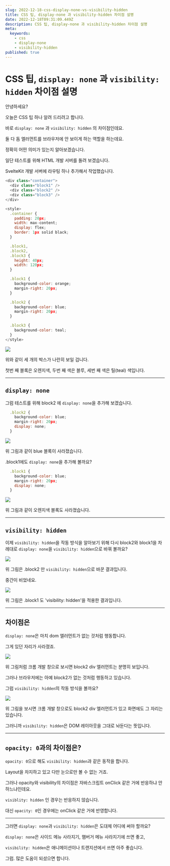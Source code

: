 ```yaml
---
slug: 2022-12-18-css-display-none-vs-visibility-hidden
title: CSS 팁, display-none 과 visibility-hidden 차이점 설명
date: 2022-12-18T09:31:09.449Z
description: CSS 팁, display-none 과 visibility-hidden 차이점 설명
meta:
  keywords:
    - css
    - display-none
    - visibility-hidden
published: true
---
```


# CSS 팁, `display: none` 과 `visibility: hidden` 차이점 설명

안녕하세요?

오늘은 CSS 팁 하나 알려 드리려고 합니다.

바로 `display: none` 과 `visibility: hidden` 의 차이점인데요.

둘 다 돔 엘러먼트를 브라우저에 안 보이게 하는 역할을 하는데요.

정확히 어떤 의미가 있는지 알아보겠습니다.

일단 테스트를 위해 HTML 개발 서버를 돌려 보겠습니다.

SvelteKit 개발 서버에 라우팅 하나 추가해서 작업했습니다.

```js
<div class="container">
  <div class="block1" />
  <div class="block2" />
  <div class="block3" />
</div>

<style>
  .container {
    padding: 20px;
    width: max-content;
    display: flex;
    border: 1px solid black;
  }

  .block1,
  .block2,
  .block3 {
    height: 40px;
    width: 120px;
  }

  .block1 {
    background-color: orange;
    margin-right: 20px;
  }

  .block2 {
    background-color: blue;
    margin-right: 20px;
  }

  .block3 {
    background-color: teal;
  }
</style>
```

![](https://blogger.googleusercontent.com/img/a/AVvXsEjdxvWQtVdJKieea5vtsRlfczfQf0ECS4g65D_s3kPjlh94YnNp9iCqcBNRoLKtm02U7wW1f4lqzUFlx8UrTLvVCV5L3p-j5lXAlaLux4gUUnK7_Zt4GxM5IQtRuXy4IemNZqdggBEl-8oS-Lx6aAuFejcdAjUnQodOLkPsz0wdxGVrxIpYeauVM66b)

위와 같이 세 개의 박스가 나란히 보일 겁니다.

첫번 째 블록은 오렌지색, 두번 째 색은 블루, 세번 째 색은 틸(teal) 색입니다.

---
## `display: none`

그럼 테스트를 위해 block2 에 `display: none`을 추가해 보겠습니다.

```js
  .block2 {
    background-color: blue;
    margin-right: 20px;
    display: none;
  }
```

![](https://blogger.googleusercontent.com/img/a/AVvXsEjV3dfeOjylmVKlQU3QYMqkSPiSQjY3u9Ix-iqlVnjjnYA7OgczhIWmyHdMhs_DxNrNmBxJN8BaydZjXk0Y83N4Dw7LE861yHkbZAR9Q1Z2mvRgH9-zjY9ZvXrd5j52iuh37oLACj4HbeLJsIr8JWZjH-DQ4dEY7u6qd80BvbFeVdWIZgCnLQ2_Ka6u)

위 그림과 같이 blue 블록이 사라졌습니다.

.block1에도 `display: none`을 추가해 볼까요?

```js
  .block1 {
    background-color: blue;
    margin-right: 20px;
    display: none;
  }
```

![](https://blogger.googleusercontent.com/img/a/AVvXsEgXUdAhvWOX11G5TKJromBzLztLKVx7mySDaZOinWHhloYpwyOMYZoKviImDlm06HTtepOsPl8nbFcmgb3rVjeXLEG2jjLDPn2sK9t6xCmzZIpGGLVEN6jNHtS74vta2HKXLNGVOIMkTY66sC4OHfXZvBQKl2VOMuiwk1ZKSAMaJfdxbKOj7M1f2jiu)

위 그림과 같이 오렌지색 블록도 사라졌습니다.

---
## `visibility: hidden` 

이제 `visibility: hidden`을 작동 방식을 알아보기 위해 다시 block2와 block1을 차례대로 `display: none`을 `visibility: hidden`으로 바꿔 볼까요?

![](https://blogger.googleusercontent.com/img/a/AVvXsEiSxMn-U_Iz9P6UD2ndzMnwIVj8047zgEnlTnnPwPVxDEm_yf9Y204EaGokVwTWgVaDInHgt_pTBMwj-jX_iK7CqZuH-B3DF8xSm9Ws6W99TG06gUKzIjkyaQ3XJ_chAnZtXrP4rsja20SKFlPhR-evIk8ETJReYYuNcY38KcuazbGuP_iXs8zHEAk6)

위 그림은 .block2 만 `visibility: hidden`으로 바꾼 결과입니다.

중간이 비었네요.

![](https://blogger.googleusercontent.com/img/a/AVvXsEicNBNOXSmWz5wsM2_ECDSy7ztR3DIuFMCgEgX044Ckaxv3lrj1Vg-QZGJB6bqZqtWOxQHyzHDv_6oCtuWRsV1-HpQN0yeOrdmYvJpUtT3kScRfn5dbNEriwWR-hcyKnUUJB04wrstMFxDQR6CI2PCM6bDpeKZFN7VL8N2rj7aoqnXnzTh07g7it6me)

위 그림은 .block1 도 'visibility: hidden'을 적용한 결과입니다.

---
## 차이점은

`display: none`은 마치 dom 엘러먼트가 없는 것처럼 행동합니다.

그게 있던 자리가 사라졌죠.

![](https://blogger.googleusercontent.com/img/a/AVvXsEhN9J2QvGBXx7Bpo88tXe31PQY2CXO-9epfZvQrIGBEQqZdmfSUGTWtV5WJekiYmI9Qb_JHw3LW-6LtE26keGPHFq_vOErOHVZle480UUIRuBqAm8Algr8fRPVQh83-50Evoe0gluvxM43UxPx3FLuCH16UBqdJNA7KBoNtwOHisfw-D8fXqqNdHQTf)

위 그림처럼 크롬 개발 창으로 보시면 block2 div 엘러먼트는 분명히 보입니다.

그러나 브라우저에는 아예 block2가 없는 것처럼 행동하고 있습니다.

그럼 `visibility: hidden`의 작동 방식을 볼까요?

![](https://blogger.googleusercontent.com/img/a/AVvXsEgPCawS22tNCGIJEPYZRCAh9aqATeHET7kCHg9fdC0C_IS2QWZXzc5Z1Z10yrhdkCU1kDsC6_gX4_5UZYFZQ1W3gXctL1OSIoEFO8n1VLaOT053Pzl-QwPzdHp3I5oz4QytTNjdfOXeKSrDLYUKDvgakekTGcerI99OHh86GfYFG5Bs6WmfS-1iWiOk)

위 그림을 보시면 크롬 개발 창으로도 block2 div 엘러먼트가 있고 화면에도 그 자리는 있습니다.

그러니까 `visibility: hidden`은 DOM 레이아웃을 그대로 놔둔다는 뜻입니다.

---
## `opacity: 0`과의 차이점은?

`opacity: 0`으로 해도 `visibility: hidden`과 같은 동작을 합니다.

Layout을 차지하고 있고 다만 눈으로만 볼 수 없는 거죠.

그러나 opacity와 visibility의 차이점은 자바스크립트 onClick 같은 거에 반응하냐 안 하느냐인데요.

`visiblity: hidden` 인 경우는 반응하지 않습니다.

대신 `opacity: 0`인 경우에는 onClick 같은 거에 반영합니다.

---
그러면 `display: none`과 `visibility: hidden`은 도대체 어디에 써야 할까요?

`display: none`은 사이드 메뉴 사라지기, 햄버거 메뉴 사라지기에 쓰면 좋고,

`visibility: hidden`은 애니메이션이나 트랜지션에서 쓰면 아주 좋습니다.

그럼. 많은 도움이 되셨으면 합니다.

